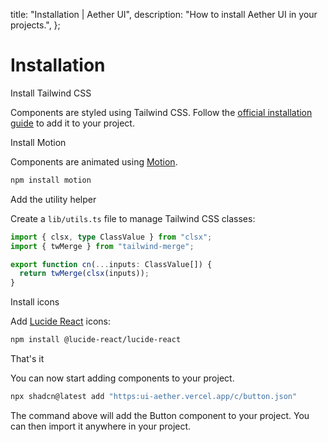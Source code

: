   title: "Installation | Aether UI",
  description: "How to install Aether UI in your projects.",
};

# Installation

<Steps>

<Step>Install Tailwind CSS</Step>

Components are styled using Tailwind CSS. Follow the [official installation guide](https://tailwindcss.com/docs/installation) to add it to your project.

<Step>Install Motion</Step>

Components are animated using [Motion](https://motion.dev/).

```bash
npm install motion
```

<Step>Add the utility helper</Step>

Create a `lib/utils.ts` file to manage Tailwind CSS classes:

```ts
import { clsx, type ClassValue } from "clsx";
import { twMerge } from "tailwind-merge";

export function cn(...inputs: ClassValue[]) {
  return twMerge(clsx(inputs));
}
```

<Step>Install icons</Step>

Add [Lucide React](https://lucide.dev/) icons:

```bash
npm install @lucide-react/lucide-react
```

<Step>That's it</Step>

You can now start adding components to your project.

```bash
npx shadcn@latest add "https:ui-aether.vercel.app/c/button.json"
```

The command above will add the Button component to your project. You can then import it anywhere in your project.

</Steps>
